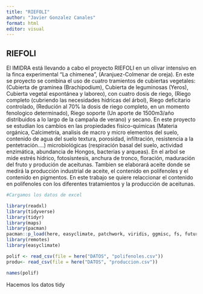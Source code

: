```yaml
---
title: "RIEFOLI"
author: "Javier Gonzalez Canales"
format: html
editor: visual
---
```


## RIEFOLI

El IMIDRA está llevando a cabo el proyecto RIEFOLI en un olivar intensivo en la finca experimental "La chimenea", (Aranjuez-Colmenar de oreja). En este se proyecto se combina el uso de cuatro tramientos de cubiertas vegetales: (Cubierta de graminea (Brachipodium), Cubierta de leguminosas (Yeros), Cubierta vegetal espontánea y laboreo), con cuatro dosis de riego, (Riego completo (cubriendo las necesidades hidricas del árbol), Riego deficitario controlado, (Redución al 70% la dosis de riego completo, en un momento fenologico determinado), Riego soporte (Un aporte de 1500m3/año distribuidos a lo largo de la campaña de verano) y secano. En este proyecto se estudian los cambios en las propiedades fisico-quimicas (Materia orgánica, Calcimetría, analisis de macro y micro elementos del suelo, contenido de agua del suelo textura, porosidad, infiltración, resistencia a la pentetración....) microbiológicas (respiración basal del suelo, actividad enzimática, abundancia de Hongos, bacterias y arqueas). En el arbol se mide estrés hídrico, fotosísntesis, anchura de tronco, floración, maduración del fruto y produción de aceitunas. Tambien se elaborará aceite donde se medirá la producción industrial de aceite, el contenido en polifenoles y el contenido en pigmentos. En este trabajo se quiere relaccionar el contenido en polifenoles con los diferentes tratamientos y la producción de aceitunas.

```r
#Cargamos los datos de excel

library(readxl)
library(tidyverse)
library(tidyr)
library(maps)
library(pacman)
pacman::p_load(here, easyclimate, patchwork, viridis, ggmisc, fs, future, furrr, rmarkdown) 
library(remotes)
library(easyclimate)

polif <- read_csv(file = here("DATOS", "polifenoles.csv"))
produ<- read_csv(file = here("DATOS", "produccion.csv"))

names(polif)

```

Hacemos los datos tidy
